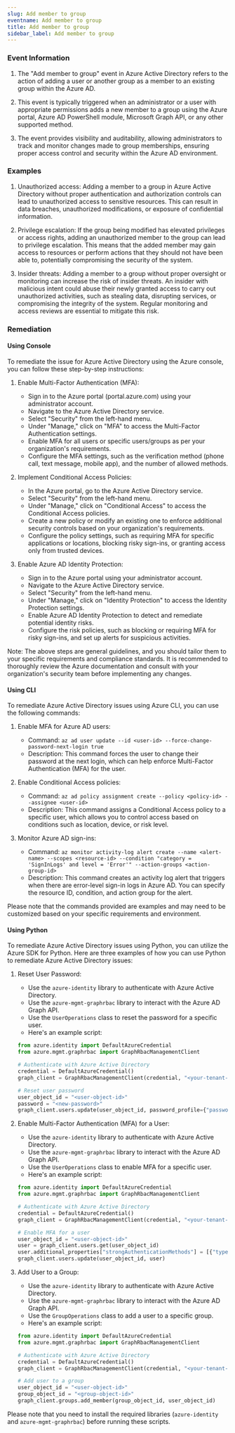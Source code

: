 ```yaml
--- 
slug: Add member to group
eventname: Add member to group
title: Add member to group
sidebar_label: Add member to group
---
```

                       
### Event Information

1. The "Add member to group" event in Azure Active Directory refers to the action of adding a user or another group as a member to an existing group within the Azure AD.

2. This event is typically triggered when an administrator or a user with appropriate permissions adds a new member to a group using the Azure portal, Azure AD PowerShell module, Microsoft Graph API, or any other supported method.

3. The event provides visibility and auditability, allowing administrators to track and monitor changes made to group memberships, ensuring proper access control and security within the Azure AD environment.


### Examples

1. Unauthorized access: Adding a member to a group in Azure Active Directory without proper authentication and authorization controls can lead to unauthorized access to sensitive resources. This can result in data breaches, unauthorized modifications, or exposure of confidential information.

2. Privilege escalation: If the group being modified has elevated privileges or access rights, adding an unauthorized member to the group can lead to privilege escalation. This means that the added member may gain access to resources or perform actions that they should not have been able to, potentially compromising the security of the system.

3. Insider threats: Adding a member to a group without proper oversight or monitoring can increase the risk of insider threats. An insider with malicious intent could abuse their newly granted access to carry out unauthorized activities, such as stealing data, disrupting services, or compromising the integrity of the system. Regular monitoring and access reviews are essential to mitigate this risk.

### Remediation

#### Using Console

To remediate the issue for Azure Active Directory using the Azure console, you can follow these step-by-step instructions:

1. Enable Multi-Factor Authentication (MFA):
   - Sign in to the Azure portal (portal.azure.com) using your administrator account.
   - Navigate to the Azure Active Directory service.
   - Select "Security" from the left-hand menu.
   - Under "Manage," click on "MFA" to access the Multi-Factor Authentication settings.
   - Enable MFA for all users or specific users/groups as per your organization's requirements.
   - Configure the MFA settings, such as the verification method (phone call, text message, mobile app), and the number of allowed methods.

2. Implement Conditional Access Policies:
   - In the Azure portal, go to the Azure Active Directory service.
   - Select "Security" from the left-hand menu.
   - Under "Manage," click on "Conditional Access" to access the Conditional Access policies.
   - Create a new policy or modify an existing one to enforce additional security controls based on your organization's requirements.
   - Configure the policy settings, such as requiring MFA for specific applications or locations, blocking risky sign-ins, or granting access only from trusted devices.

3. Enable Azure AD Identity Protection:
   - Sign in to the Azure portal using your administrator account.
   - Navigate to the Azure Active Directory service.
   - Select "Security" from the left-hand menu.
   - Under "Manage," click on "Identity Protection" to access the Identity Protection settings.
   - Enable Azure AD Identity Protection to detect and remediate potential identity risks.
   - Configure the risk policies, such as blocking or requiring MFA for risky sign-ins, and set up alerts for suspicious activities.

Note: The above steps are general guidelines, and you should tailor them to your specific requirements and compliance standards. It is recommended to thoroughly review the Azure documentation and consult with your organization's security team before implementing any changes.

#### Using CLI

To remediate Azure Active Directory issues using Azure CLI, you can use the following commands:

1. Enable MFA for Azure AD users:
   - Command: `az ad user update --id <user-id> --force-change-password-next-login true`
   - Description: This command forces the user to change their password at the next login, which can help enforce Multi-Factor Authentication (MFA) for the user.

2. Enable Conditional Access policies:
   - Command: `az ad policy assignment create --policy <policy-id> --assignee <user-id>`
   - Description: This command assigns a Conditional Access policy to a specific user, which allows you to control access based on conditions such as location, device, or risk level.

3. Monitor Azure AD sign-ins:
   - Command: `az monitor activity-log alert create --name <alert-name> --scopes <resource-id> --condition "category = 'SignInLogs' and level = 'Error'" --action-groups <action-group-id>`
   - Description: This command creates an activity log alert that triggers when there are error-level sign-in logs in Azure AD. You can specify the resource ID, condition, and action group for the alert.

Please note that the commands provided are examples and may need to be customized based on your specific requirements and environment.

#### Using Python

To remediate Azure Active Directory issues using Python, you can utilize the Azure SDK for Python. Here are three examples of how you can use Python to remediate Azure Active Directory issues:

1. Reset User Password:
   - Use the `azure-identity` library to authenticate with Azure Active Directory.
   - Use the `azure-mgmt-graphrbac` library to interact with the Azure AD Graph API.
   - Use the `UserOperations` class to reset the password for a specific user.
   - Here's an example script:

   ```python
   from azure.identity import DefaultAzureCredential
   from azure.mgmt.graphrbac import GraphRbacManagementClient

   # Authenticate with Azure Active Directory
   credential = DefaultAzureCredential()
   graph_client = GraphRbacManagementClient(credential, "<your-tenant-id>")

   # Reset user password
   user_object_id = "<user-object-id>"
   password = "<new-password>"
   graph_client.users.update(user_object_id, password_profile={"password": password})
   ```

2. Enable Multi-Factor Authentication (MFA) for a User:
   - Use the `azure-identity` library to authenticate with Azure Active Directory.
   - Use the `azure-mgmt-graphrbac` library to interact with the Azure AD Graph API.
   - Use the `UserOperations` class to enable MFA for a specific user.
   - Here's an example script:

   ```python
   from azure.identity import DefaultAzureCredential
   from azure.mgmt.graphrbac import GraphRbacManagementClient

   # Authenticate with Azure Active Directory
   credential = DefaultAzureCredential()
   graph_client = GraphRbacManagementClient(credential, "<your-tenant-id>")

   # Enable MFA for a user
   user_object_id = "<user-object-id>"
   user = graph_client.users.get(user_object_id)
   user.additional_properties["strongAuthenticationMethods"] = [{"type": "microsoftAuthenticator"}]
   graph_client.users.update(user_object_id, user)
   ```

3. Add User to a Group:
   - Use the `azure-identity` library to authenticate with Azure Active Directory.
   - Use the `azure-mgmt-graphrbac` library to interact with the Azure AD Graph API.
   - Use the `GroupOperations` class to add a user to a specific group.
   - Here's an example script:

   ```python
   from azure.identity import DefaultAzureCredential
   from azure.mgmt.graphrbac import GraphRbacManagementClient

   # Authenticate with Azure Active Directory
   credential = DefaultAzureCredential()
   graph_client = GraphRbacManagementClient(credential, "<your-tenant-id>")

   # Add user to a group
   user_object_id = "<user-object-id>"
   group_object_id = "<group-object-id>"
   graph_client.groups.add_member(group_object_id, user_object_id)
   ```

Please note that you need to install the required libraries (`azure-identity` and `azure-mgmt-graphrbac`) before running these scripts.


 